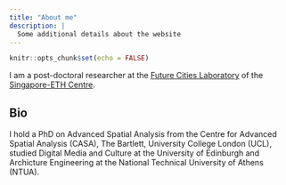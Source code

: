 ```yaml
---
title: "About me"
description: |
  Some additional details about the website
---
```


```r
knitr::opts_chunk$set(echo = FALSE)
```

I am a post-doctoral researcher at the [Future Cities Laboratory](www.fcl.ethz.ch) of the [Singapore-ETH Centre](www.sec.ethz.ch).  

## Bio

I hold a PhD on Advanced Spatial Analysis from the Centre for Advanced Spatial Analysis (CASA), The Bartlett, University College London (UCL), studied Digital Media and Culture at the University of Edinburgh and Archicture Engineering at the National Technical University of Athens (NTUA). 
